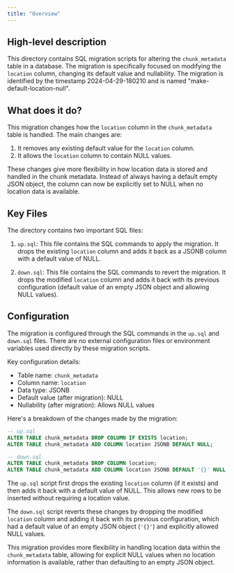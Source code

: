 ```yaml
---
title: "Overview"
---
```


## High-level description
This directory contains SQL migration scripts for altering the `chunk_metadata` table in a database. The migration is specifically focused on modifying the `location` column, changing its default value and nullability. The migration is identified by the timestamp 2024-04-29-180210 and is named "make-default-location-null".

## What does it do?
This migration changes how the `location` column in the `chunk_metadata` table is handled. The main changes are:

1. It removes any existing default value for the `location` column.
2. It allows the `location` column to contain NULL values.

These changes give more flexibility in how location data is stored and handled in the chunk metadata. Instead of always having a default empty JSON object, the column can now be explicitly set to NULL when no location data is available.

## Key Files
The directory contains two important SQL files:

1. `up.sql`: This file contains the SQL commands to apply the migration. It drops the existing `location` column and adds it back as a JSONB column with a default value of NULL.

2. `down.sql`: This file contains the SQL commands to revert the migration. It drops the modified `location` column and adds it back with its previous configuration (default value of an empty JSON object and allowing NULL values).

## Configuration
The migration is configured through the SQL commands in the `up.sql` and `down.sql` files. There are no external configuration files or environment variables used directly by these migration scripts.

Key configuration details:

- Table name: `chunk_metadata`
- Column name: `location`
- Data type: JSONB
- Default value (after migration): NULL
- Nullability (after migration): Allows NULL values

Here's a breakdown of the changes made by the migration:

```sql
-- up.sql
ALTER TABLE chunk_metadata DROP COLUMN IF EXISTS location;
ALTER TABLE chunk_metadata ADD COLUMN location JSONB DEFAULT NULL;

-- down.sql
ALTER TABLE chunk_metadata DROP COLUMN location;
ALTER TABLE chunk_metadata ADD COLUMN location JSONB DEFAULT '{}' NULL;
```

The `up.sql` script first drops the existing `location` column (if it exists) and then adds it back with a default value of NULL. This allows new rows to be inserted without requiring a location value.

The `down.sql` script reverts these changes by dropping the modified `location` column and adding it back with its previous configuration, which had a default value of an empty JSON object (`'{}'`) and explicitly allowed NULL values.

This migration provides more flexibility in handling location data within the `chunk_metadata` table, allowing for explicit NULL values when no location information is available, rather than defaulting to an empty JSON object.